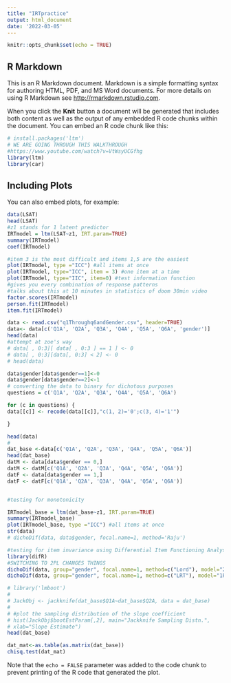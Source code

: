 ---
title: "IRTpractice"
output: html_document
date: '2022-03-05'
---

```{r setup, include=FALSE}
knitr::opts_chunk$set(echo = TRUE)
```

## R Markdown

This is an R Markdown document. Markdown is a simple formatting syntax for authoring HTML, PDF, and MS Word documents. For more details on using R Markdown see <http://rmarkdown.rstudio.com>.

When you click the **Knit** button a document will be generated that includes both content as well as the output of any embedded R code chunks within the document. You can embed an R code chunk like this:

```{r}
# install.packages('ltm')
# WE ARE GOING THROUGH THIS WALKTHROUGH
#https://www.youtube.com/watch?v=VtWsyUCGfhg
library(ltm)
library(car)

```

## Including Plots

You can also embed plots, for example:

```{r pressure, echo=FALSE}
data(LSAT)
head(LSAT)
#z1 stands for 1 latent predictor
IRTmodel = ltm(LSAT~z1, IRT.param=TRUE)
summary(IRTmodel)
coef(IRTmodel)

```

```{r}

#item 3 is the most difficult and items 1,5 are the easiest
plot(IRTmodel, type ="ICC") #all items at once
plot(IRTmodel, type="ICC", item = 3) #one item at a time
plot(IRTmodel, type="IIC", item=0) #test information function
#gives you every combination of response patterns
#talks about this at 10 minutes in statistics of doom 30min video
factor.scores(IRTmodel)
person.fit(IRTmodel)
item.fit(IRTmodel)

```


```{r}
data <- read.csv("q1Throughq6andGender.csv", header=TRUE) 
data<- data[c('Q1A', 'Q2A', 'Q3A', 'Q4A', 'Q5A', 'Q6A', 'gender')]
head(data)
#attempt at zoe's way
# data[ , 0:3][ data[ , 0:3 ] == 1 ] <- 0
# data[ , 0:3][data[, 0:3] < 2] <- 0
# head(data)

data$gender[data$gender==1]<-0
data$gender[data$gender==2]<-1
# converting the data to binary for dichotous purposes
questions = c('Q1A', 'Q2A', 'Q3A', 'Q4A', 'Q5A', 'Q6A')

for (c in questions) {
data[[c]] <- recode(data[[c]],"c(1, 2)='0';c(3, 4)='1'")

}

head(data)
# 
dat_base <-data[c('Q1A', 'Q2A', 'Q3A', 'Q4A', 'Q5A', 'Q6A')]
head(dat_base)
datM <- data[data$gender == 0,]
datM <- datM[c('Q1A', 'Q2A', 'Q3A', 'Q4A', 'Q5A', 'Q6A')]
datF <- data[data$gender == 1,]
datF <- datF[c('Q1A', 'Q2A', 'Q3A', 'Q4A', 'Q5A', 'Q6A')]



```
```{r}
#testing for monotonicity

IRTmodel_base = ltm(dat_base~z1, IRT.param=TRUE)
summary(IRTmodel_base)
plot(IRTmodel_base, type ="ICC") #all items at once
str(data)
# dichoDif(data, data$gender, focal.name=1, method='Raju')
```




```{r}

#testing for item invariance using Differential Item Functioning Analysis
library(difR)
#SWITCHING TO 2PL CHANGES THINGS
dichoDif(data, group="gender", focal.name=1, method=c("Lord"), model="2PL")
dichoDif(data, group="gender", focal.name=1, method=c("LRT"), model="1PL")


```
```{r}
# library('lmboot')
# 
# JackObj <- jackknife(dat_base$Q1A~dat_base$Q2A, data = dat_base)
# 
# #plot the sampling distribution of the slope coefficient
# hist(JackObj$bootEstParam[,2], main="Jackknife Sampling Distn.",
# xlab="Slope Estimate")
head(dat_base)

dat_mat<-as.table(as.matrix(dat_base))
chisq.test(dat_mat)

```

Note that the `echo = FALSE` parameter was added to the code chunk to prevent printing of the R code that generated the plot.
